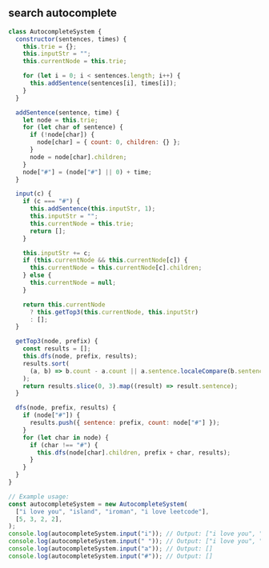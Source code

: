 
## search autocomplete

```js title="AutocompleteSystem"
class AutocompleteSystem {
  constructor(sentences, times) {
    this.trie = {};
    this.inputStr = "";
    this.currentNode = this.trie;

    for (let i = 0; i < sentences.length; i++) {
      this.addSentence(sentences[i], times[i]);
    }
  }

  addSentence(sentence, time) {
    let node = this.trie;
    for (let char of sentence) {
      if (!node[char]) {
        node[char] = { count: 0, children: {} };
      }
      node = node[char].children;
    }
    node["#"] = (node["#"] || 0) + time;
  }

  input(c) {
    if (c === "#") {
      this.addSentence(this.inputStr, 1);
      this.inputStr = "";
      this.currentNode = this.trie;
      return [];
    }

    this.inputStr += c;
    if (this.currentNode && this.currentNode[c]) {
      this.currentNode = this.currentNode[c].children;
    } else {
      this.currentNode = null;
    }

    return this.currentNode
      ? this.getTop3(this.currentNode, this.inputStr)
      : [];
  }

  getTop3(node, prefix) {
    const results = [];
    this.dfs(node, prefix, results);
    results.sort(
      (a, b) => b.count - a.count || a.sentence.localeCompare(b.sentence),
    );
    return results.slice(0, 3).map((result) => result.sentence);
  }

  dfs(node, prefix, results) {
    if (node["#"]) {
      results.push({ sentence: prefix, count: node["#"] });
    }
    for (let char in node) {
      if (char !== "#") {
        this.dfs(node[char].children, prefix + char, results);
      }
    }
  }
}

// Example usage:
const autocompleteSystem = new AutocompleteSystem(
  ["i love you", "island", "iroman", "i love leetcode"],
  [5, 3, 2, 2],
);
console.log(autocompleteSystem.input("i")); // Output: ["i love you", "island", "i love leetcode"]
console.log(autocompleteSystem.input(" ")); // Output: ["i love you", "i love leetcode"]
console.log(autocompleteSystem.input("a")); // Output: []
console.log(autocompleteSystem.input("#")); // Output: []
```
